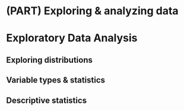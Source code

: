 # (PART) Exploring & analyzing data {-}

# Exploratory Data Analysis

## Exploring distributions

## Variable types & statistics

## Descriptive statistics











